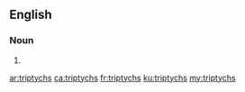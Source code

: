 ==English==

===Noun===
{{head|en|noun plural form}}

# {{plural of|triptych|lang=en}}

[[ar:triptychs]]
[[ca:triptychs]]
[[fr:triptychs]]
[[ku:triptychs]]
[[my:triptychs]]
